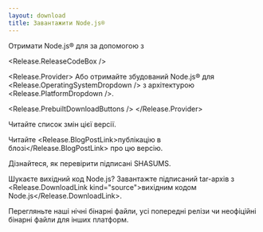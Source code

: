 ```yaml
---
layout: download
title: Завантажити Node.js®
---
```


<section>
Отримати Node.js® <Release.VersionDropdown /> для <Release.OperatingSystemDropdown /> за допомогою <Release.InstallationMethodDropdown /> з <Release.PackageManagerDropdown />

<Release.ReleaseCodeBox />

<Release.Provider>
Або отримайте збудований Node.js® для <Release.OperatingSystemDropdown /> з архітектурою <Release.PlatformDropdown />.

<Release.PrebuiltDownloadButtons />
</Release.Provider>
</section>

<section>
Читайте <Release.ChangelogLink>список змін</Release.ChangelogLink> цієї версії.

Читайте <Release.BlogPostLink>публікацію в блозі</Release.BlogPostLink> про цю версію.

Дізнайтеся, як <LinkWithArrow href="https://github.com/nodejs/node#verifying-binaries">перевірити</LinkWithArrow> підписані SHASUMS.

Шукаєте вихідний код Node.js? Завантажте підписаний tar-архів з <Release.DownloadLink kind="source">вихідним кодом Node.js</Release.DownloadLink>.

Перегляньте наші <LinkWithArrow href="https://nodejs.org/download/nightly/">нічні</LinkWithArrow> бінарні файли,
усі <LinkWithArrow href="https://nodejs.org/download/release/">попередні релізи</LinkWithArrow> чи
<LinkWithArrow href="https://unofficial-builds.nodejs.org/download/">неофіційні</LinkWithArrow> бінарні файли для інших платформ.
</section>
